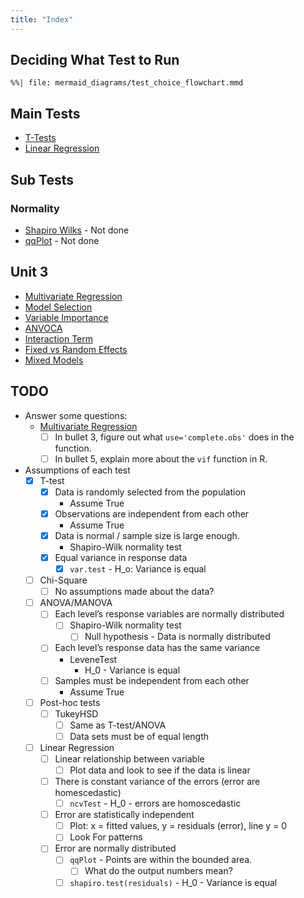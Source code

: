 ```yaml
---
title: "Index"
---
```


## Deciding What Test to Run

```mermaid
%%| file: mermaid_diagrams/test_choice_flowchart.mmd
```

## Main Tests

- [T-Tests](/ttests.qmd)
- [Linear Regression](/linear_regression.qmd)

## Sub Tests

### Normality

- [Shapiro Wilks](/shapiro_wilks.qmd) - Not done
- [qqPlot](qqPlot.qmd) - Not done

## Unit 3

- [Multivariate Regression](/multivariate_regression.qmd)
- [Model Selection](/model_selection.md)
- [Variable Importance](/variable_importance.qmd)
- [ANVOCA](/anvoca.md)
- [Interaction Term](/interaction_term.md)
- [Fixed vs Random Effects](/fixed_vs_random_effects.md)
- [Mixed Models](/mixed_models.md)

## TODO

- Answer some questions:
	- [Multivariate Regression](/multivariate_regression.qmd#steps-in-running-a-multivariate-regression) 
		- [ ] In bullet 3, figure out what `use='complete.obs'` does in the
		function.
		- [ ] In bullet 5, explain more about the `vif` function in R.
- Assumptions of each test
	- [x] T-test
		- [x] Data is randomly selected from the population
			- Assume True
		- [x] Observations are independent from each other
			- Assume True
		- [x] Data is normal / sample size is large enough.
			- Shapiro-Wilk normality test
		- [x] Equal variance in response data
			- [x] `var.test` - H_o: Variance is equal
	- [ ] Chi-Square
		- [ ] No assumptions made about the data?
	- [ ] ANOVA/MANOVA
		- [ ] Each level's response variables are normally distributed
			- [ ] Shapiro-Wilk normality test
				- [ ] Null hypothesis - Data is normally distributed
		- [ ] Each level's response data has the same variance
			- LeveneTest
				- H_0 - Variance is equal
		- [ ] Samples must be independent from each other
			- Assume True
	- [ ] Post-hoc tests
		- [ ] TukeyHSD
			- [ ] Same as T-test/ANOVA
			- [ ] Data sets must be of equal length
	- [ ] Linear Regression
		- [ ] Linear relationship between variable
			- [ ] Plot data and look to see if the data is linear
		- [ ] There is constant variance of the errors (error are homescedastic)
			- [ ] `ncvTest` - H_0 - errors are homoscedastic
		- [ ] Error are statistically independent
			- [ ] Plot: x = fitted values, y = residuals (error), line y = 0
			- [ ] Look For patterns
		- [ ] Error are normally distributed
			- [ ] `qqPlot` - Points are within the bounded area.
				- [ ] What do the output numbers mean?
			- [ ] `shapiro.test(residuals)` - H_0 - Variance is equal

